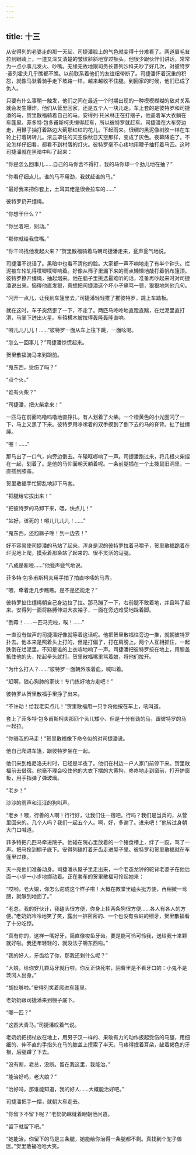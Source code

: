```yaml
---
---
---
```

title: 十三
---




从安得列的老婆走的那一天起，司捷潘脸上的气色就变得十分难看了。两道眉毛耷拉到眼睛上，一道又深又清楚的皱纹斜斜地穿过额头。他很少跟伙伴们讲话，常常为一点小事儿发火、吵嘴。无缘无故地跟司务长普列沙科夫吵了好几次，对彼特罗·麦列霍夫几乎瞧都不瞧。以前联系着他们的友谊纽带断了。司捷潘怀着沉重的积怨，就像马驮着骑手走下坡路一样，越来越收不住腿。到回家的时候，他们已成了仇人。

只要有什么事稍一触发，他们之间在最近一个时期出现的一种模模糊糊的敌对关系就会发生爆炸。他们从营里回家，还是五个人一块儿走。车上套的是彼特罗和司捷潘的马，贺里散福骑着自己的马。安得列·托米林正在打摆子，他盖着军大衣躺在车篷里。菲多特·包多甫斯柯夫懒得赶车，所以彼特罗就赶车。司捷潘在大车旁边走，用鞭子抽打着路边大蓟那红红的花儿。下起雨来。很稠的黑泥像树胶一样在车轮上打着转转儿。浓云罩住的天空像秋日天空那样，变成了灰色。夜幕降临了。不论怎样仔细看，都看不到村落的灯火。彼特罗毫不心疼地用鞭子抽打着马匹。这时司捷潘就在黑暗中叫了起来：

“你是怎么回事儿……自己的马你舍不得打，我的马你却一个劲儿地在抽？”

“你看仔细点儿。谁的马不用劲，我就赶谁的马。”

“最好我来把你套上，土耳其佬是很会拉车的……”

彼特罗扔开缰绳。

“你想干什么？”

“你坐着吧，别动。”

“那你就给我住嘴。”

“你干吗找他发起火来？”贺里散福骑着马朝司捷潘走来，瓮声瓮气地说。

司捷潘不说话了。黑暗中也看不清他的脸。大家都一声不响地走了有半个钟头。烂泥被车轮轧得噗唧噗唧响着。好像从筛子里漏下来的雨点懒懒地敲打着帆布篷顶。彼特罗撩开缰绳，抽起烟来。他在脑子里挑选最难听的话，准备再吵起来时对司捷潘说出来。恼得他直发狠，真想把司捷潘这个坏小子痛骂一顿，狠狠地刺他几句。

“闪开一点儿，让我到车篷里去。”司捷潘轻轻推了推彼特罗，跳上车踏板。

就在这时，车子突然歪了一下，不走了。两匹马咚咚地直蹬直踹，在烂泥里直打滑，马掌下迸出火星。车辕横木被拉得轰隆轰隆直响。

“嘚儿儿儿儿！……”彼特罗一面从车上往下跳，一面吆喝。

“怎么一回事儿？”司捷潘惊慌起来。

贺里散福骑马来到跟前。

“鬼东西，受伤了吗？”

“点个火。”

“谁有火柴？”

“司捷潘，把火柴拿来！”

一匹马在前面呜噜呜噜地直挣扎。有人划着了火柴。一个橙黄色的小光圈闪了一下，马上又黑了下来。彼特罗用哆嗦着的双手摸到了倒下去的马的脊背。扯了扯缰绳。

“喔！……”

那马出了一口气，向旁边倒去。车辕哐啷响了一声。司捷潘跑过来，将几根火柴捏在一起，划着了。是他的马仰面朝天躺着呢。一条前腿插在一个土拨鼠旧洞里，一直插到膝盖。

贺里散福手忙脚乱地卸下马套。

“把腿给它拔出来！”

“把彼特罗的马卸下来，喂，快点儿！”

“站好，该死的！嘚儿儿儿儿！……”

“鬼东西，还尥蹶子哩！到一边去！”

好不容易使司捷潘的马站了起来。浑身是泥的彼特罗拉着马嚼子，贺里散福跪着在烂泥地上爬，摸索着那条站了起来的、很不灵活的马腿。

“八成是断啦……”他瓮声瓮气地说。

菲多特·包多甫斯柯夫用手拍了拍直哆嗦的马背。

“喂，牵着走几步瞧瞧。是不是还能走？”

彼特罗扯住缰绳朝自己身边拉了拉。那马蹦了一下，右前腿不敢着地，并且叫了起来。安得列一面将胳膊伸进大衣袖子，一面在旁边难受地跺着脚。

“倒霉！……一匹马完啦，唉！……”

一直没有做声的司捷潘好像就等着这话呢。他把贺里散福往旁边一推，就朝彼特罗扑去。他本来是照着头上打的，但是打偏了，打在肩膀上。两个人互相抓住，一起跌倒在烂泥里。不知是谁的上衣哧地响了一声。司捷潘把彼特罗按在地上，用膝盖抵住他的头，抡起拳头就打。贺里散福嘴里骂着娘，将他们拉开。

“为什么打人？……”彼特罗一面朝外咳着血，喊叫着。

“赶啊，狼心狗肺的家伙！专门拣好地方走吧！”

彼特罗从贺里散福手里挣了出来。

“不许动！给我老实点儿！”贺里散福用一只手将他按在车上，吼叫道。

套上了菲多特·包多甫斯柯夫那匹个头儿矮小、但是十分有劲的马，跟彼特罗的马一起拉。

“你骑我的马走！”贺里散福像下命令似的对司捷潘说。

他自己爬进车篷，跟彼特罗坐在一起。

他们来到格尼洛夫村时，已经是半夜了。他们在村边一户人家门前停下来。贺里散福前去借宿。他毫不理会咬住他的大衣下摆的大黄狗，咚咚地走到窗前，打开护窗板，用手指弹了弹玻璃。

“老乡！”

沙沙的雨声和汪汪的狗叫声。

“老乡！喂，行善的人啊！行行好，让我们住一宿吧。行吗？我们是当兵的，从营里回来的。几个人吗？我们一起五个人。啊，好，多谢了。进来吧！”他转过身朝大门口喊道。

菲多特把几匹马牵进院子。他碰在院心里放着的一个猪食槽上，绊了一跤，骂了一声。把马拴到棚子底下。安得列磕打着牙齿走进屋子里。彼特罗和贺里散福就在车篷里过夜。

天一亮他们准备动身。司捷潘从屋子里走出来，一个老态龙钟的驼背老婆子在他后面一小步一小步地挪动着。正在套车的贺里散福可怜起她来：

“哎哟，老大娘，你怎么驼成这个样子啦！大概在教堂里磕头挺方便，再稍微一弯腰，就够到地面了。”

“老总，我的好伙计，我磕头很方便，你身上挂两条狗很方便……各人有各人的方便。”老奶奶冷冷地笑了笑，露出一排密密的、一个也没有虫蛀的细牙，贺里散福看了十分吃惊。

“真有你的，这样一嘴好牙，简直像梭鱼牙齿。要是能可怜可怜我，送给我十来颗就好啦。我还年轻轻的，就没法子嚼东西啦。”

“我的好人，牙齿给了你，那我还剩什么呢？”

“大娘，给你安几颗马牙就行啦。你反正快死啦，阴曹里是不看牙口的：小鬼不是茨冈人出身。”

“胡扯够啦。”安得列笑着爬进车篷里。

老奶奶跟司捷潘来到棚子底下。

“哪一匹？”

“这匹大青马。”司捷潘叹着气说。

老奶奶把拐杖放在地上，用男子汉一样的、果敢有力的动作扳起受伤的马腿，用细细的、伸不直的手指头在马的膝盖上摸索了半天。马疼得抿着耳朵，龇着褐色的牙根，后腿蹲了下去。

“没有断，老总，没断。留在我这里，我能治。”

“能治好吗，老大娘？”

“治好吗，那谁能知道，我的好人……大概能治好吧。”

司捷潘把手一摆，就朝大车走去。

“你留下不留下呢？”老奶奶眯缝着眼朝他问道。

“留下就留下吧。”

“她能治。你留下的马是三条腿，她能给你治得一条腿都不剩。真找到个驼子兽医。”贺里散福哈哈大笑。